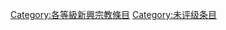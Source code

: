 {{catmore1|[[Wikipedia:宗教专题/新兴宗教工作小组|Wikipedia:宗教专题/新兴宗教工作小组]]}}
{{Articles by Quality|topic=新兴宗教|format=TOC}}
{{emptycat}}

[[Category:各等級新興宗教條目|Category:各等級新興宗教條目]]
[[Category:未评级条目|Category:未评级条目]]